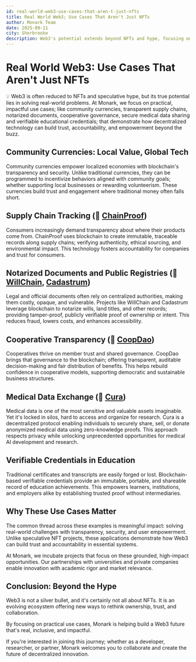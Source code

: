 ```yaml
---
id: real-world-web3-use-cases-that-aren-t-just-nfts
title: Real World Web3; Use Cases That Aren't Just NFTs
author: Monark Team
date: 2025-09-11
city: Sherbrooke
description: Web3's potential extends beyond NFTs and hype, focusing on real-world problems. Examples include community currencies, transparent supply chains, notarized documents, and secure medical data sharing, all demonstrating how decentralized technology can build trust and accountability.
---
```


# Real World Web3: Use Cases That Aren't Just NFTs

<aside>
💡
Web3 is often reduced to NFTs and speculative hype, but its true potential lies in solving real-world problems. At Monark, we focus on practical, impactful use cases; like community currencies, transparent supply chains, notarized documents, cooperative governance, secure medical data sharing and verifiable educational credentials; that demonstrate how decentralized technology can build trust, accountability, and empowerment beyond the buzz.

</aside>

## Community Currencies: Local Value, Global Tech

Community currencies empower localized economies with blockchain's transparency and security. Unlike traditional currencies, they can be programmed to incentivize behaviors aligned with community goals; whether supporting local businesses or rewarding volunteerism. These currencies build trust and engagement where traditional money often falls short.

## Supply Chain Tracking (👋 [ChainProof](https://chainproof.monark.io))

Consumers increasingly demand transparency about where their products come from. ChainProof uses blockchain to create immutable, traceable records along supply chains; verifying authenticity, ethical sourcing, and environmental impact. This technology fosters accountability for companies and trust for consumers.

## Notarized Documents and Public Registries (👋 [WillChain](https://willchain.monark.io), [Cadastrum](https://cadastrum.monark.io))

Legal and official documents often rely on centralized authorities, making them costly, opaque, and vulnerable. Projects like WillChain and Cadastrum leverage blockchain to notarize wills, land titles, and other records; providing tamper-proof, publicly verifiable proof of ownership or intent. This reduces fraud, lowers costs, and enhances accessibility.

## Cooperative Transparency (👋 [CoopDao](https://coopdao.monark.io))

Cooperatives thrive on member trust and shared governance. CoopDao brings that governance to the blockchain; offering transparent, auditable decision-making and fair distribution of benefits. This helps rebuild confidence in cooperative models, supporting democratic and sustainable business structures.

## Medical Data Exchange (👋 [Cura](https://cura.monark.io))

Medical data is one of the most sensitive and valuable assets imaginable. Yet it's locked in silos, hard to access and organize for research. Cura is a decentralized protocol enabling individuals to securely share, sell, or donate anonymized medical data using zero-knowledge proofs. This approach respects privacy while unlocking unprecedented opportunities for medical AI development and research.

## Verifiable Credentials in Education

Traditional certificates and transcripts are easily forged or lost. Blockchain-based verifiable credentials provide an immutable, portable, and shareable record of education achievements. This empowers learners, institutions, and employers alike by establishing trusted proof without intermediaries.

## Why These Use Cases Matter

The common thread across these examples is meaningful impact: solving real-world challenges with transparency, security, and user empowerment. Unlike speculative NFT projects, these applications demonstrate how Web3 can build trust and accountability in essential systems.

At Monark, we incubate projects that focus on these grounded, high-impact opportunities. Our partnerships with universities and private companies enable innovation with academic rigor and market relevance.

## Conclusion: Beyond the Hype

Web3 is not a silver bullet, and it's certainly not all about NFTs. It is an evolving ecosystem offering new ways to rethink ownership, trust, and collaboration.

By focusing on practical use cases, Monark is helping build a Web3 future that's real, inclusive, and impactful.

If you're interested in joining this journey; whether as a developer, researcher, or partner, Monark welcomes you to collaborate and create the future of decentralized innovation.